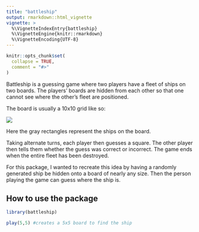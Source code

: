 ```yaml
---
title: "battleship"
output: rmarkdown::html_vignette
vignette: >
  %\VignetteIndexEntry{battleship}
  %\VignetteEngine{knitr::rmarkdown}
  %\VignetteEncoding{UTF-8}
---
```


```r
knitr::opts_chunk$set(
  collapse = TRUE,
  comment = "#>"
)
```


Battleship is a guessing game where two players have a fleet of ships on two boards. The players' boards are hidden from each other so that one cannot see where the other's fleet are positioned.

The board is usually a 10x10 grid like so:

![](https://upload.wikimedia.org/wikipedia/commons/6/65/Battleship_game_board.svg)

Here the gray rectangles represent the ships on the board.

Taking alternate turns, each player then guesses a square. The other player then tells them whether the guess was correct or incorrect. The game ends when the entire fleet has been destroyed.

For this package, I wanted to recreate this idea by having a randomly generated ship be hidden onto a board of nearly any size. Then the person playing the game can guess where the ship is.

## How to use the package

```r
library(battleship)

play(5,5) #creates a 5x5 board to find the ship
```
